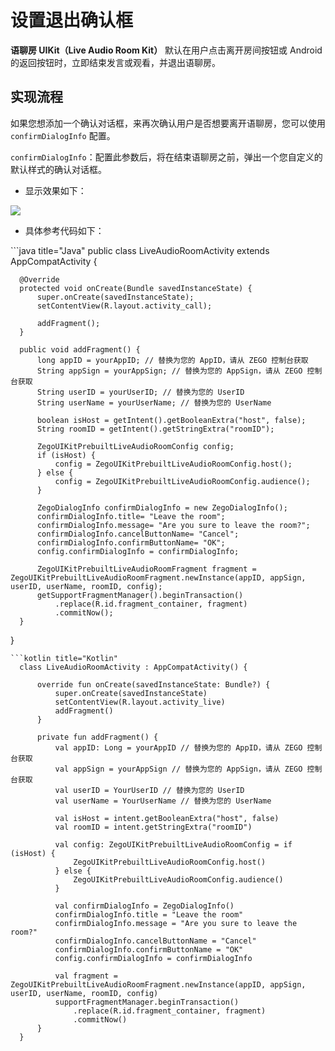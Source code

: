 # 设置退出确认框


**语聊房 UIKit（Live Audio Room Kit）** 默认在用户点击离开房间按钮或 Android 的返回按钮时，立即结束发言或观看，并退出语聊房。

## 实现流程

如果您想添加一个确认对话框，来再次确认用户是否想要离开语聊房，您可以使用 `confirmDialogInfo` 配置。

`confirmDialogInfo`：配置此参数后，将在结束语聊房之前，弹出一个您自定义的默认样式的确认对话框。

- 显示效果如下：
    
<Frame width="256" height="auto" caption=""><img src="https://storage.zego.im/sdk-doc/Pics/ZegoUIKit/Flutter/audio_room/leave_confirmation.gif" /></Frame> 

- 具体参考代码如下：

<CodeGroup>
```java title="Java"
  public class LiveAudioRoomActivity extends AppCompatActivity {

      @Override
      protected void onCreate(Bundle savedInstanceState) {
          super.onCreate(savedInstanceState);
          setContentView(R.layout.activity_call);

          addFragment();
      }

      public void addFragment() {
          long appID = yourAppID; // 替换为您的 AppID，请从 ZEGO 控制台获取
          String appSign = yourAppSign; // 替换为您的 AppSign，请从 ZEGO 控制台获取
          String userID = yourUserID; // 替换为您的 UserID
          String userName = yourUserName; // 替换为您的 UserName

          boolean isHost = getIntent().getBooleanExtra("host", false);
          String roomID = getIntent().getStringExtra("roomID");

          ZegoUIKitPrebuiltLiveAudioRoomConfig config;
          if (isHost) {
              config = ZegoUIKitPrebuiltLiveAudioRoomConfig.host();
          } else {
              config = ZegoUIKitPrebuiltLiveAudioRoomConfig.audience();
          }

          ZegoDialogInfo confirmDialogInfo = new ZegoDialogInfo();
          confirmDialogInfo.title= "Leave the room";
          confirmDialogInfo.message= "Are you sure to leave the room?";
          confirmDialogInfo.cancelButtonName= "Cancel";
          confirmDialogInfo.confirmButtonName= "OK";
          config.confirmDialogInfo = confirmDialogInfo;

          ZegoUIKitPrebuiltLiveAudioRoomFragment fragment = ZegoUIKitPrebuiltLiveAudioRoomFragment.newInstance(appID, appSign, userID, userName, roomID, config);
          getSupportFragmentManager().beginTransaction()
              .replace(R.id.fragment_container, fragment)
              .commitNow();
      }
  }
```
```kotlin title="Kotlin"
  class LiveAudioRoomActivity : AppCompatActivity() {

      override fun onCreate(savedInstanceState: Bundle?) {
          super.onCreate(savedInstanceState)
          setContentView(R.layout.activity_live)
          addFragment()
      }

      private fun addFragment() {
          val appID: Long = yourAppID // 替换为您的 AppID，请从 ZEGO 控制台获取
          val appSign = yourAppSign // 替换为您的 AppSign，请从 ZEGO 控制台获取
          val userID = YourUserID // 替换为您的 UserID
          val userName = YourUserName // 替换为您的 UserName
          
          val isHost = intent.getBooleanExtra("host", false)
          val roomID = intent.getStringExtra("roomID")

          val config: ZegoUIKitPrebuiltLiveAudioRoomConfig = if (isHost) {
              ZegoUIKitPrebuiltLiveAudioRoomConfig.host()
          } else {
              ZegoUIKitPrebuiltLiveAudioRoomConfig.audience()
          }

          val confirmDialogInfo = ZegoDialogInfo()
          confirmDialogInfo.title = "Leave the room"
          confirmDialogInfo.message = "Are you sure to leave the room?"
          confirmDialogInfo.cancelButtonName = "Cancel"
          confirmDialogInfo.confirmButtonName = "OK"
          config.confirmDialogInfo = confirmDialogInfo

          val fragment = ZegoUIKitPrebuiltLiveAudioRoomFragment.newInstance(appID, appSign, userID, userName, roomID, config)
          supportFragmentManager.beginTransaction()
              .replace(R.id.fragment_container, fragment)
              .commitNow()
      }
  }
```
</CodeGroup>

